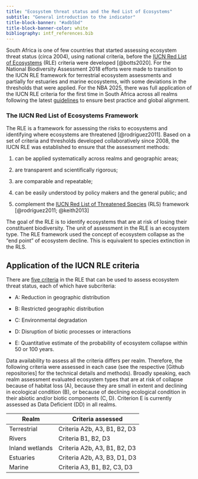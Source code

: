 ```yaml
---
title: "Ecosystem threat status and the Red List of Ecosystems"
subtitle: "General introduction to the indicator"
title-block-banner: "#adb5bd"
title-block-banner-color: white
bibliography: intf_references.bib
---
```


South Africa is one of few countries that started assessing ecosystem threat status (circa 2004), using national criteria, before the [IUCN Red List of Ecosystems](https://iucnrle.org/){target="blank"} (RLE) criteria were developed [@botts2020]. For the National Biodiversity Assessment 2018 efforts were made to transition to the IUCN RLE framework for terrestrial ecosystem assessments and partially for estuaries and marine ecosystems, with some deviations in the thresholds that were applied. For the NBA 2025, there was full application of the IUCN RLE criteria for the first time in South Africa across all realms following the latest [guidelines](https://portals.iucn.org/library/node/51533) to ensure best practice and global alignment.

### The IUCN Red List of Ecosystems Framework

The RLE is a framework for assessing the risks to ecosystems and identifying where ecosystems are threatened [@rodríguez2011]. Based on a set of criteria and thresholds developed collaboratively since 2008, the IUCN RLE was established to ensure that the assessment methods:

1.  can be applied systematically across realms and geographic areas;

2.  are transparent and scientifically rigorous;

3.  are comparable and repeatable;

4.  can be easily understood by policy makers and the general public; and

5.  complement the [IUCN Red List of Threatened Species](https://www.iucnredlist.org/) (RLS) framework [@rodríguez2011; @keith2013]

The goal of the RLE is to identify ecosystems that are at risk of losing their constituent biodiversity. The unit of assessment in the RLE is an ecosystem type. The RLE framework used the concept of ecosystem collapse as the “end point” of ecosystem decline. This is equivalent to species extinction in the RLS.

## Application of the IUCN RLE criteria

There are [five criteria](https://iucnrle.org/documents_and_publications){target="blank"} in the RLE that can be used to assess ecosystem threat status, each of which have subcriteria:

-   A: Reduction in geographic distribution

-   B: Restricted geographic distribution

-   C: Environmental degradation

-   D: Disruption of biotic processes or interactions

-   E: Quantitative estimate of the probability of ecosystem collapse within 50 or 100 years.

Data availability to assess all the criteria differs per realm. Therefore, the following criteria were assessed in each case (see the respective \[Github repositories\] for the technical details and methods). Broadly speaking, each realm assessment evaluated ecosystem types that are at risk of collapse because of habitat loss (A), because they are small in extent and declining in ecological condition (B), or because of declining ecological condition in their abiotic and/or biotic components (C, D). Criterion E is currently assessed as Data Deficient (DD) in all realms.

| Realm           | Criteria assessed            |
|-----------------|------------------------------|
| Terrestrial     | Criteria A2b, A3, B1, B2, D3 |
| Rivers          | Criteria B1, B2, D3          |
| Inland wetlands | Criteria A2b, A3, B1, B2, D3 |
| Estuaries       | Criteria A2b, A3, B3, D1, D3 |
| Marine          | Criteria A3, B1, B2, C3, D3  |
